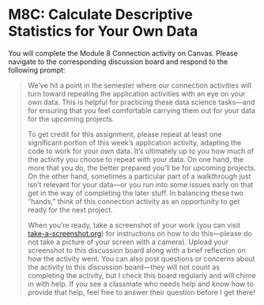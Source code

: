# M8C: Calculate Descriptive Statistics for Your Own Data

You will complete the Module 8 Connection activity on Canvas. Please navigate to the corresponding discussion board and respond to the following prompt:

> We've hit a point in the semester where our connection activities will turn toward repeating the application activities with an eye on your own data. This is helpful for practicing these data science tasks—and for ensuring that you feel comfortable carrying them out for your data for the upcoming projects.
> 
> To get credit for this assignment, please repeat at least one significant portion of this week's application activity, adapting the code to work for your own data. It's ultimately up to you how much of the activity you choose to repeat with your data. On one hand, the more that you do, the better prepared you'll be for upcoming projects. On the other hand, sometimes a particular part of a walkthrough just isn't relevant for your data—or you run into some issues early on that get in the way of completing the later stuff. In balancing these two "hands," think of this connection activity as an opportunity to get ready for the next project.
> 
When you're ready, take a screenshot of your work (you can visit [take-a-screenshot.org](https://www.take-a-screenshot.org)) for instructions on how to do this—please do not take a picture of your screen with a camera). Upload your screenshot to this discussion board along with a brief reflection on how the activity went. You can also post questions or concerns about the activity to this discussion board—they will not count as completing the activity, but I check this board regularly and will chime in with help. If you see a classmate who needs help and know how to provide that help, feel free to answer their question before I get there!